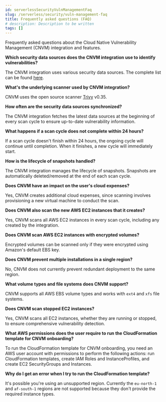 ```yaml
---
id: serverlessSecurityVulnManagementFaq
slug: /serverless/security/vuln-management-faq
title: Frequently asked questions (FAQ)
# description: Description to be written
tags: []
---
```


<div id="vuln-management-faq"></div>

Frequently asked questions about the Cloud Native Vulnerability Management (CNVM) integration and features.

**Which security data sources does the CNVM integration use to identify vulnerabilities?**

The CNVM integration uses various security data sources. The complete list can be found [here](https://github.com/aquasecurity/trivy/blob/v0.35.0/docs/docs/vulnerability/detection/data-source.md).

**What's the underlying scanner used by CNVM integration?**

CNVM uses the open source scanner [Trivy](https://github.com/aquasecurity/trivy) v0.35.

**How often are the security data sources synchronized?**

The CNVM integration fetches the latest data sources at the beginning of every scan cycle to ensure up-to-date vulnerability information.

**What happens if a scan cycle does not complete within 24 hours?**

If a scan cycle doesn't finish within 24 hours, the ongoing cycle will continue until completion. When it finishes, a new cycle will immediately start.

**How is the lifecycle of snapshots handled?**

The CNVM integration manages the lifecycle of snapshots. Snapshots are automatically deleted/removed at the end of each scan cycle.

**Does CNVM have an impact on the user's cloud expenses?**

Yes, CNVM creates additional cloud expenses, since scanning involves provisioning a new virtual machine to conduct the scan.

**Does CNVM also scan the new AWS EC2 instances that it creates?**

Yes, CNVM scans all AWS EC2 instances in every scan cycle, including any created by the integration.

**Does CNVM scan AWS EC2 instances with encrypted volumes?**

Encrypted volumes can be scanned only if they were encrypted using Amazon's default EBS key.

**Does CNVM prevent multiple installations in a single region?**

No, CNVM does not currently prevent redundant deployment to the same region.

**What volume types and file systems does CNVM support?**

CNVM supports all AWS EBS volume types and works with `ext4` and `xfs` file systems.

**Does CNVM scan stopped EC2 instances?**

Yes, CNVM scans all EC2 instances, whether they are running or stopped, to ensure comprehensive vulnerability detection.

**What AWS permissions does the user require to run the CloudFormation template for CNVM onboarding?**

To run the CloudFormation template for CNVM onboarding, you need an AWS user account with permissions to perform the following actions: run CloudFormation templates, create IAM Roles and InstanceProfiles, and create EC2 SecurityGroups and Instances.

**Why do I get an error when I try to run the CloudFormation template?**

It's possible you're using an unsupported region. Currently the `eu-north-1` and `af-south-1` regions are not supported because they don't provide the required instance types.
